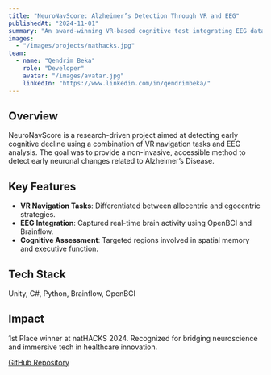 ```yaml
---
title: "NeuroNavScore: Alzheimer’s Detection Through VR and EEG"
publishedAt: "2024-11-01"
summary: "An award-winning VR-based cognitive test integrating EEG data to detect early signs of Alzheimer’s, recognized with 1st place at natHACKS 2024."
images:
  - "/images/projects/nathacks.jpg"
team:
  - name: "Qendrim Beka"
    role: "Developer"
    avatar: "/images/avatar.jpg"
    linkedIn: "https://www.linkedin.com/in/qendrimbeka/"
---
```


## Overview

NeuroNavScore is a research-driven project aimed at detecting early cognitive decline using a combination of VR navigation tasks and EEG analysis. The goal was to provide a non-invasive, accessible method to detect early neuronal changes related to Alzheimer’s Disease.

## Key Features

- **VR Navigation Tasks**: Differentiated between allocentric and egocentric strategies.
- **EEG Integration**: Captured real-time brain activity using OpenBCI and Brainflow.
- **Cognitive Assessment**: Targeted regions involved in spatial memory and executive function.

## Tech Stack

Unity, C#, Python, Brainflow, OpenBCI

## Impact

1st Place winner at natHACKS 2024. Recognized for bridging neuroscience and immersive tech in healthcare innovation.

[GitHub Repository](https://github.com/NeuroNavScore/hackathon2024)
